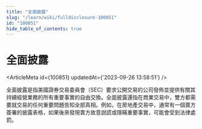 ```yaml
---
title: "全面披露"
slug: "/learn/wiki/fulldisclosure-100851"
id: "100851"
hide_table_of_contents: true
---
```



# 全面披露

<ArticleMeta id={100851} updatedAt={'2023-09-26 13:58:51'} />
<div className='border-solid border-b border-t-0 my-4 border-[var(--ifm-color-gray-300)]' />

全面披露是指美國證券交易委員會（SEC）要求公開交易的公司發佈並提供有關其持續經營業務的所有重要事實的自由交換。全面披露還指在商業交易中，雙方都需要就交易的任何重要問題告知全部真相。例如，在房地產交易中，通常有一個賣方簽署的披露表格，如果後來發現賣方故意説謊或隱瞞重要事實，可能會受到法律處罰。
